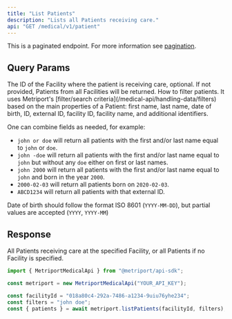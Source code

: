 ```yaml
---
title: "List Patients"
description: "Lists all Patients receiving care."
api: "GET /medical/v1/patient"
---
```


This is a paginated endpoint. For more information see [pagination](/medical-api/handling-data/pagination).

## Query Params

<ParamField query="facilityId" type="string" Optional>
  The ID of the Facility where the patient is receiving care, optional. If not provided, Patients
  from all Facilities will be returned.
</ParamField>

<ParamField query="filters" type="string" Optional>
  How to filter patients. It uses Metriport's [filter/search criteria](/medical-api/handling-data/filters)
  based on the main properties of a Patient: first name, last name, date of birth, ID, external ID, 
  facility ID, facility name, and additional identifiers.

One can combine fields as needed, for example:

- `john or doe` will return all patients with the first and/or last name equal to `john` or `doe`.
- `john -doe` will return all patients with the first and/or last name equal to `john` but without any
  `doe` either on first or last names.
- `john 2000` will return all patients with the first and/or last name equal to `john` and born in the
  year `2000`.
- `2000-02-03` will return all patients born on `2020-02-03`.
- `ABCD1234` will return all patients with that external ID.

Date of birth should follow the format ISO 8601 (`YYYY-MM-DD`), but partial values are accepted (`YYYY`,
`YYYY-MM`)

</ParamField>

## Response

All Patients receiving care at the specified Facility, or all Patients if no
Facility is specified.

<ResponseField name="patients" type="Patient[]">
  <Expandable title="Patient properties">
    <Snippet file="patient-response.mdx" />
  </Expandable>
</ResponseField>

<ResponseExample>

```javascript Metriport SDK
import { MetriportMedicalApi } from "@metriport/api-sdk";

const metriport = new MetriportMedicalApi("YOUR_API_KEY");

const facilityId = "018a80c4-292a-7486-a1234-9uiu76yhe234";
const filters = "john doe";
const { patients } = await metriport.listPatients(facilityId, filters);
```

</ResponseExample>

<Snippet file="patient-response-list-json.mdx" />

